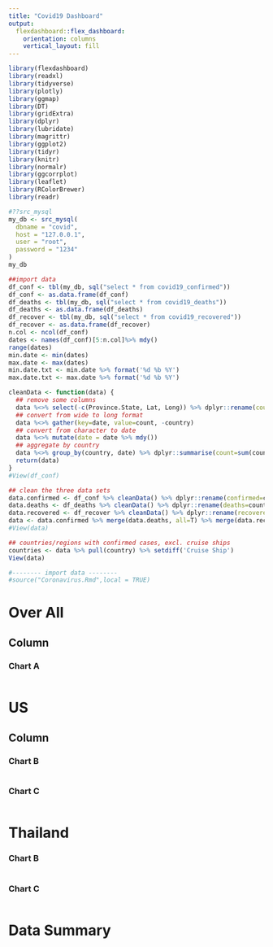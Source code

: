 ```yaml
---
title: "Covid19 Dashboard"
output: 
  flexdashboard::flex_dashboard:
    orientation: columns
    vertical_layout: fill
---
```


```r
library(flexdashboard)
library(readxl)
library(tidyverse)
library(plotly)
library(ggmap)
library(DT)
library(gridExtra)
library(dplyr)
library(lubridate)
library(magrittr)
library(ggplot2)
library(tidyr)
library(knitr)
library(normalr)
library(ggcorrplot)
library(leaflet)
library(RColorBrewer)
library(readr)

#??src_mysql
my_db <- src_mysql(
  dbname = "covid",
  host = "127.0.0.1",
  user = "root",
  password = "1234"
)
my_db

##import data
df_conf <- tbl(my_db, sql("select * from covid19_confirmed"))
df_conf <- as.data.frame(df_conf) 
df_deaths <- tbl(my_db, sql("select * from covid19_deaths"))
df_deaths <- as.data.frame(df_deaths)
df_recover <- tbl(my_db, sql("select * from covid19_recovered"))
df_recover <- as.data.frame(df_recover)
n.col <- ncol(df_conf)
dates <- names(df_conf)[5:n.col]%>% mdy()
range(dates)
min.date <- min(dates)
max.date <- max(dates)
min.date.txt <- min.date %>% format('%d %b %Y')
max.date.txt <- max.date %>% format('%d %b %Y')

cleanData <- function(data) {
  ## remove some columns
  data %<>% select(-c(Province.State, Lat, Long)) %>% dplyr::rename(country=Country.Region)
  ## convert from wide to long format
  data %<>% gather(key=date, value=count, -country)
  ## convert from character to date
  data %<>% mutate(date = date %>% mdy())
  ## aggregate by country
  data %<>% group_by(country, date) %>% dplyr::summarise(count=sum(count, na.rm=T)) %>% as.data.frame()
  return(data)
}
#View(df_conf)

## clean the three data sets
data.confirmed <- df_conf %>% cleanData() %>% dplyr::rename(confirmed=count)
data.deaths <- df_deaths %>% cleanData() %>% dplyr::rename(deaths=count)
data.recovered <- df_recover %>% cleanData() %>% dplyr::rename(recovered=count)
data <- data.confirmed %>% merge(data.deaths, all=T) %>% merge(data.recovered, all=T)
#View(data)

## countries/regions with confirmed cases, excl. cruise ships
countries <- data %>% pull(country) %>% setdiff('Cruise Ship')
View(data)

#-------- import data --------
#source("Coronavirus.Rmd",local = TRUE)

```
Over All
===
Column {data-width=650}
-----------------------------------------------------------------------

### Chart A

```r

```

US
===
Column {data-width=350}
-----------------------------------------------------------------------

### Chart B

```r

```

### Chart C

```r

```

Thailand
===
### Chart B

```r

```

### Chart C

```r

```
Data Summary
===
```r


```

